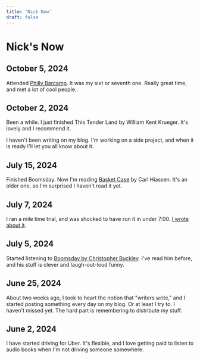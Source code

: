 ```yaml
---
title: 'Nick Now'
draft: false
---
```


# Nick's Now

## October 5, 2024

Attended [Philly Barcamp](https://barcampphilly.org/). It was my sixt or seventh one. Really great time, and met a lot of cool people..

## October 2, 2024

Been a while. I just finished This Tender Land by William Kent Krueger. It's lovely and I recommend it.

I haven't been writing on my blog. I'm working on a side project, and when it is ready I'll let you all know about it.

## July 15, 2024

Finished Boomsday. Now I'm reading [Basket Case](https://amzn.to/4bP35ej) by Carl Hiassen. It's an older one, so I'm surprised I haven't read it yet.

## July 7, 2024

I ran a mile time trial, and was shocked to have run it in under 7:00. [I wrote about it](https://www.nickhodges.com/posts/2024/july/08/).

## July 5, 2024

Started listening to [Boomsday by Christopher Buckley](https://amzn.to/4cQESFq). I've read him before, and his stuff is clever and laugh-out-loud funny.

## June 25, 2024

About two weeks ago, I took to heart the notion that "writers write," and I started posting something every day on my blog.
Or at least I try to. I haven't missed yet. The hard part is remembering to distribute my stuff.

## June 2, 2024

I have started driving for Uber. It's flexible, and I love getting paid to listen to audio books when I'm not driving someone somewhere.
